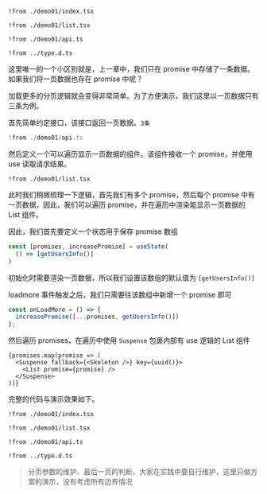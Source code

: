 
<Preview><Demo01 /></Preview>
<CodeTabs>
```tsx !!tabs index.tsx -c
!from ./demo01/index.tsx
```

```tsx !!tabs list.tsx -c
!from ./demo01/list.tsx
```

```tsx !!tabs api.ts -c
!from ./demo01/api.ts
```

```tsx !!tabs type.d.ts -c
!from ../type.d.ts
```
</CodeTabs>

这里唯一的一个小区别就是，上一章中，我们只在 promise 中存储了一条数据。如果我们将一页数据也存在 promise 中呢？

加载更多的分页逻辑就会变得非常简单。为了方便演示，我们这里以一页数据只有三条为例。

首先简单约定接口，该接口返回一页数据。`3条`

```ts api.ts -c
!from ./demo01/api.ts
```

然后定义一个可以遍历显示一页数据的组件。该组件接收一个 promise，并使用 use 读取请求结果。

```tsx !!tabs list.tsx -c
!from ./demo01/list.tsx
```

此时我们稍微梳理一下逻辑，首先我们有多个 promise，然后每个 promise 中有一页数据，因此，我们可以遍历 promise，并在遍历中渲染能显示一页数据的 List 组件。

因此，我们首先要定义一个状态用于保存 promise 数组

```ts
const [promises, increasePromise] = useState(
  () => [getUsersInfo()]
)
```

初始化时需要渲染一页数据，所以我们设置该数组的默认值为 `[getUsersInfo()]`

loadmore 事件触发之后，我们只需要往该数组中新增一个 promise 即可

```ts
const onLoadMore = () => {
  increasePromise([...promises, getUsersInfo()])
};
```

然后遍历 promises，在遍历中使用 `Suspense` 包裹内部有 use 逻辑的 List 组件

```tsx
{promises.map(promise => (
  <Suspense fallback={<Skeleton />} key={uuid()}>
    <List promise={promise} />
  </Suspense>
))}
```

完整的代码与演示效果如下。

<Preview><Demo01 /></Preview>
<CodeTabs>
```tsx !!tabs index.tsx -c
!from ./demo01/index.tsx
```

```tsx !!tabs list.tsx -c
!from ./demo01/list.tsx
```

```tsx !!tabs api.ts -c
!from ./demo01/api.ts
```

```tsx !!tabs type.d.ts -c
!from ../type.d.ts
```
</CodeTabs>

> 分页参数的维护、最后一页的判断，大家在实践中要自行维护，这里只做方案的演示，没有考虑所有边界情况

